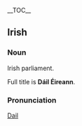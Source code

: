 {{wikipediapar|Dáil Éireann}}
__TOC__
==Irish==
===Noun===
Irish parliament.
<P>Full title is '''Dáil Éireann'''.
===Pronunciation===
{{IPA|[d&#593;&#720;l&#x2b2;]}}

[[Category:Irish language|Dail]]